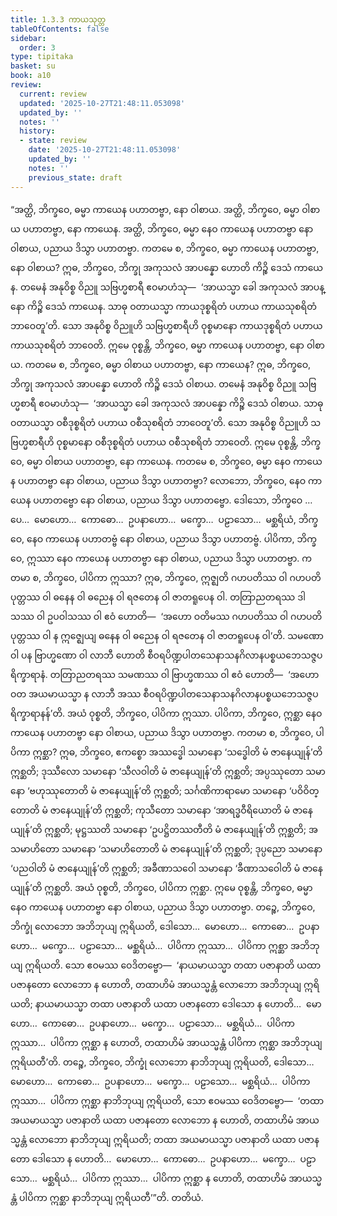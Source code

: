```yaml
---
title: 1.3.3 ကာယသုတ္တ
tableOfContents: false
sidebar:
  order: 3
type: tipitaka
basket: su
book: a10
review:
  current: review
  updated: '2025-10-27T21:48:11.053098'
  updated_by: ''
  notes: ''
  history:
  - state: review
    date: '2025-10-27T21:48:11.053098'
    updated_by: ''
    notes: ''
    previous_state: draft
---
```



<ReviewStatus review={frontmatter.review} showDetails={true} />

<HypothesisAnnotation frontmatter={frontmatter} />

<DynamicBreadcrumb />

<Division number="23" book="a10" e="ch" v="17" p="287">

<Paragraph number="164" book="a10">
“အတ္ထိ, ဘိက္ခဝေ, ဓမ္မာ ကာယေန ပဟာတဗ္ဗာ, နော ဝါစာယ. အတ္ထိ, ဘိက္ခဝေ, ဓမ္မာ ဝါစာယ ပဟာတဗ္ဗာ, နော ကာယေန. အတ္ထိ, ဘိက္ခဝေ, ဓမ္မာ နေဝ ကာယေန ပဟာတဗ္ဗာ နော ဝါစာယ, ပညာယ ဒိသွာ ပဟာတဗ္ဗာ.
</Paragraph>

<Paragraph number="165" book="a10">
ကတမေ စ, ဘိက္ခဝေ, ဓမ္မာ ကာယေန ပဟာတဗ္ဗာ, နော ဝါစာယ? ဣဓ, ဘိက္ခဝေ, ဘိက္ခု အကုသလံ အာပန္နော ဟောတိ ကိဉ္စိ ဒေသံ ကာယေန. တမေနံ အနုဝိစ္စ ဝိညူ သဗြဟ္မစာရီ ဧဝမာဟံသု—  ‘အာယသ္မာ ခေါ အကုသလံ အာပန္နော ကိဉ္စိ ဒေသံ ကာယေန. သာဓု ဝတာယသ္မာ ကာယဒုစ္စရိတံ ပဟာယ ကာယသုစရိတံ ဘာဝေတူ’တိ. သော အနုဝိစ္စ ဝိညူဟိ သဗြဟ္မစာရီဟိ ဝုစ္စမာနော ကာယဒုစ္စရိတံ ပဟာယ ကာယသုစရိတံ ဘာဝေတိ. ဣမေ ဝုစ္စန္တိ, ဘိက္ခဝေ, ဓမ္မာ ကာယေန ပဟာတဗ္ဗာ, နော ဝါစာယ.
</Paragraph>

<Paragraph number="166" book="a10">
ကတမေ စ, ဘိက္ခဝေ, ဓမ္မာ ဝါစာယ ပဟာတဗ္ဗာ, နော ကာယေန? ဣဓ, ဘိက္ခဝေ, ဘိက္ခု အကုသလံ အာပန္နော ဟောတိ ကိဉ္စိ ဒေသံ ဝါစာယ. တမေနံ အနုဝိစ္စ ဝိညူ သဗြဟ္မစာရီ ဧဝမာဟံသု—  ‘အာယသ္မာ ခေါ အကုသလံ အာပန္နော ကိဉ္စိ ဒေသံ ဝါစာယ. သာဓု ဝတာယသ္မာ ဝစီဒုစ္စရိတံ ပဟာယ ဝစီသုစရိတံ ဘာဝေတူ’တိ. သော အနုဝိစ္စ ဝိညူဟိ သဗြဟ္မစာရီဟိ ဝုစ္စမာနော ဝစီဒုစ္စရိတံ ပဟာယ ဝစီသုစရိတံ ဘာဝေတိ. ဣမေ ဝုစ္စန္တိ, ဘိက္ခဝေ, ဓမ္မာ ဝါစာယ ပဟာတဗ္ဗာ, နော ကာယေန.
</Paragraph>

<Paragraph number="167" book="a10">
ကတမေ စ, ဘိက္ခဝေ, ဓမ္မာ နေဝ ကာယေန ပဟာတဗ္ဗာ နော ဝါစာယ, ပညာယ ဒိသွာ ပဟာတဗ္ဗာ? လောဘော, ဘိက္ခဝေ, နေဝ ကာယေန ပဟာတဗ္ဗော နော ဝါစာယ, ပညာယ ဒိသွာ ပဟာတဗ္ဗော. ဒေါသော, ဘိက္ခဝေ …ပေ…  မောဟော…  ကောဓော…  ဥပနာဟော…  မက္ခော…  ပဠာသော…  မစ္ဆရိယံ, ဘိက္ခဝေ, နေဝ ကာယေန ပဟာတဗ္ဗံ နော ဝါစာယ, ပညာယ ဒိသွာ ပဟာတဗ္ဗံ.
</Paragraph>

<Paragraph number="168" book="a10">
ပါပိကာ, ဘိက္ခဝေ, ဣဿာ နေဝ ကာယေန ပဟာတဗ္ဗာ နော ဝါစာယ, ပညာယ ဒိသွာ ပဟာတဗ္ဗာ. ကတမာ စ, ဘိက္ခဝေ, ပါပိကာ ဣဿာ? ဣဓ, ဘိက္ခဝေ, ဣဇ္ဈတိ ဂဟပတိဿ ဝါ ဂဟပတိပုတ္တဿ ဝါ ဓနေန ဝါ ဓညေန ဝါ ရဇတေန ဝါ ဇာတရူပေန ဝါ. တတြာညတရဿ ဒါသဿ ဝါ ဥပဝါသဿ ဝါ ဧဝံ ဟောတိ—  ‘အဟော ဝတိမဿ ဂဟပတိဿ ဝါ ဂဟပတိပုတ္တဿ ဝါ န ဣဇ္ဈေယျ ဓနေန ဝါ ဓညေန ဝါ ရဇတေန ဝါ ဇာတရူပေန ဝါ’တိ. သမဏော ဝါ ပန ဗြာဟ္မဏော ဝါ လာဘီ ဟောတိ စီဝရပိဏ္ဍပါတသေနာသနဂိလာနပစ္စယဘေသဇ္ဇပရိက္ခာရာနံ. တတြာညတရဿ သမဏဿ ဝါ ဗြာဟ္မဏဿ ဝါ ဧဝံ ဟောတိ—  ‘အဟော ဝတ အယမာယသ္မာ န လာဘီ အဿ စီဝရပိဏ္ဍပါတသေနာသနဂိလာနပစ္စယဘေသဇ္ဇပရိက္ခာရာနန်’တိ. အယံ ဝုစ္စတိ, ဘိက္ခဝေ, ပါပိကာ ဣဿာ.
</Paragraph>

<Paragraph number="169" book="a10">
ပါပိကာ, ဘိက္ခဝေ, ဣစ္ဆာ နေဝ ကာယေန ပဟာတဗ္ဗာ နော ဝါစာယ, ပညာယ ဒိသွာ ပဟာတဗ္ဗာ. ကတမာ စ, ဘိက္ခဝေ, ပါပိကာ ဣစ္ဆာ? ဣဓ, ဘိက္ခဝေ, ဧကစ္စော အဿဒ္ဓေါ သမာနော ‘သဒ္ဓေါတိ မံ ဇာနေယျုန်’တိ ဣစ္ဆတိ; ဒုဿီလော သမာနော ‘သီလဝါတိ မံ ဇာနေယျုန်’တိ ဣစ္ဆတိ; အပ္ပဿုတော သမာနော ‘ဗဟုဿုတောတိ မံ ဇာနေယျုန်’တိ ဣစ္ဆတိ; သင်္ဂဏိကာရာမော သမာနော ‘ပဝိဝိတ္တောတိ မံ ဇာနေယျုန်’တိ ဣစ္ဆတိ; ကုသီတော သမာနော ‘အာရဒ္ဓဝီရိယောတိ မံ ဇာနေယျုန်’တိ ဣစ္ဆတိ; မုဋ္ဌဿတိ သမာနော ‘ဥပဋ္ဌိတဿတီတိ မံ ဇာနေယျုန်’တိ ဣစ္ဆတိ; အသမာဟိတော သမာနော ‘သမာဟိတောတိ မံ ဇာနေယျုန်’တိ ဣစ္ဆတိ; ဒုပ္ပညော သမာနော ‘ပညဝါတိ မံ ဇာနေယျုန်’တိ ဣစ္ဆတိ; အခီဏာသဝေါ သမာနော ‘ခီဏာသဝေါတိ မံ ဇာနေယျုန်’တိ ဣစ္ဆတိ. အယံ ဝုစ္စတိ, ဘိက္ခဝေ, ပါပိကာ ဣစ္ဆာ. ဣမေ ဝုစ္စန္တိ, ဘိက္ခဝေ, ဓမ္မာ နေဝ ကာယေန ပဟာတဗ္ဗာ နော ဝါစာယ, ပညာယ ဒိသွာ ပဟာတဗ္ဗာ.
</Paragraph>

<Paragraph number="170" book="a10">
တဉ္စေ, ဘိက္ခဝေ, ဘိက္ခုံ လောဘော အဘိဘုယျ ဣရိယတိ, ဒေါသော…  မောဟော…  ကောဓော…  ဥပနာဟော…  မက္ခော…  ပဠာသော…  မစ္ဆရိယံ…  ပါပိကာ ဣဿာ…  ပါပိကာ ဣစ္ဆာ အဘိဘုယျ ဣရိယတိ. သော ဧဝမဿ ဝေဒိတဗ္ဗော—  ‘နာယမာယသ္မာ တထာ ပဇာနာတိ ယထာ ပဇာနတော လောဘော န ဟောတိ, တထာဟိမံ အာယသ္မန္တံ လောဘော အဘိဘုယျ ဣရိယတိ; နာယမာယသ္မာ တထာ ပဇာနာတိ ယထာ ပဇာနတော ဒေါသော န ဟောတိ…  မောဟော…  ကောဓော…  ဥပနာဟော…  မက္ခော…  ပဠာသော…  မစ္ဆရိယံ…  ပါပိကာ ဣဿာ…  ပါပိကာ ဣစ္ဆာ န ဟောတိ, တထာဟိမံ အာယသ္မန္တံ ပါပိကာ ဣစ္ဆာ အဘိဘုယျ ဣရိယတီ’တိ.
</Paragraph>

<Paragraph number="171" book="a10">
တဉ္စေ, ဘိက္ခဝေ, ဘိက္ခုံ လောဘော နာဘိဘုယျ ဣရိယတိ, ဒေါသော…  မောဟော…  ကောဓော…  ဥပနာဟော…  မက္ခော…  ပဠာသော…  မစ္ဆရိယံ…  ပါပိကာ ဣဿာ…  ပါပိကာ ဣစ္ဆာ နာဘိဘုယျ ဣရိယတိ, သော ဧဝမဿ ဝေဒိတဗ္ဗော—  ‘တထာ အယမာယသ္မာ ပဇာနာတိ ယထာ ပဇာနတော လောဘော န ဟောတိ, တထာဟိမံ အာယသ္မန္တံ လောဘော နာဘိဘုယျ ဣရိယတိ; တထာ အယမာယသ္မာ ပဇာနာတိ ယထာ ပဇာနတော ဒေါသော န ဟောတိ…  မောဟော…  ကောဓော…  ဥပနာဟော…  မက္ခော…  ပဠာသော…  မစ္ဆရိယံ…  ပါပိကာ ဣဿာ…  ပါပိကာ ဣစ္ဆာ န ဟောတိ, တထာဟိမံ အာယသ္မန္တံ ပါပိကာ ဣစ္ဆာ နာဘိဘုယျ ဣရိယတီ’”တိ.

</Paragraph>
</Division>

<Paragraph number="172" type="center" book="a10">
တတိယံ.
</Paragraph>